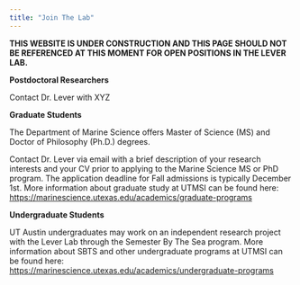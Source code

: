 ```yaml
---
title: "Join The Lab"
---
```


**THIS WEBSITE IS UNDER CONSTRUCTION AND THIS PAGE SHOULD NOT BE REFERENCED AT THIS MOMENT FOR OPEN POSITIONS IN THE LEVER LAB.**

**Postdoctoral Researchers**

Contact Dr. Lever with XYZ

**Graduate Students**

The Department of Marine Science offers Master of Science (MS) and Doctor of Philosophy (Ph.D.) degrees.

Contact Dr. Lever via email with a brief description of your research interests and your CV prior to applying to the Marine Science MS or PhD program. The application deadline for Fall admissions is typically December 1st. More information about graduate study at UTMSI can be found here: <https://marinescience.utexas.edu/academics/graduate-programs>

**Undergraduate Students**

UT Austin undergraduates may work on an independent research project with the Lever Lab through the Semester By The Sea program. More information about SBTS and other undergraduate programs at UTMSI can be found here: <https://marinescience.utexas.edu/academics/undergraduate-programs>
